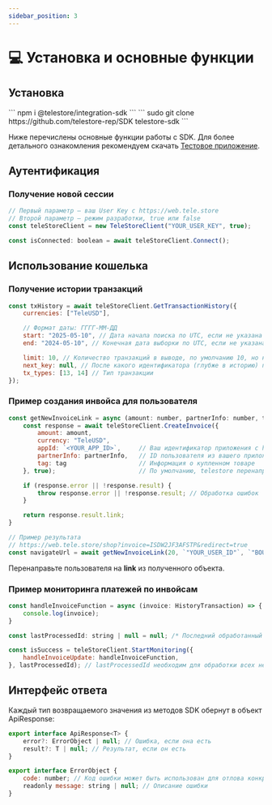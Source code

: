 ```yaml
---
sidebar_position: 3
---
```


# 💻 Установка и основные функции

## Установка


<Tabs>
    <TabItem value="npm" label="npm" default>
        ```
        npm i @telestore/integration-sdk
        ```
    </TabItem>
    <TabItem value="git" label="Git">
        ```
        sudo git clone https://github.com/telestore-rep/SDK telestore-sdk
        ```
    </TabItem>
</Tabs>

Ниже перечислены основные функции работы с SDK. Для более детального ознакомления рекомендуем скачать [Тестовое приложение](testapp.md#install).

## Аутентификация

### Получение новой сессии
```javascript
// Первый параметр — ваш User Key с https://web.tele.store
// Второй параметр — режим разработки, true или false
const teleStoreClient = new TeleStoreClient("YOUR_USER_KEY", true); 

const isConnected: boolean = await teleStoreClient.Connect();
```

## Использование кошелька

### Получение истории транзакций

```javascript
const txHistory = await teleStoreClient.GetTransactionHistory({
    currencies: ["TeleUSD"],

    // Формат даты: ГГГГ-ММ-ДД
    start: "2025-05-10", // Дата начала поиска по UTC, если не указана — то 90 дней от конца.
    end: "2024-05-10", // Конечная дата выборки по UTC, если не указана, то текущая.

    limit: 10, // Количество транзакций в выводе, по умолчанию 10, но не более 100
    next_key: null, // После какого идентификатора (глубже в историю) продолжить выборку (для ленивой загрузки)
    tx_types: [13, 14] // Тип транзакции
});
```

### Пример создания инвойса для пользователя

```javascript
const getNewInvoiceLink = async (amount: number, partnerInfo: number, tag: string) => {
    const response = await teleStoreClient.CreateInvoice({
        amount: amount,
        currency: "TeleUSD",
        appId: `<YOUR_APP_ID>`,     // Ваш идентификатор приложения с https://web.tele.store
        partnerInfo: partnerInfo,   // ID пользователя из вашего приложения
        tag: tag                    // Информация о купленном товаре
    }, true);                       // По умолчанию, telestore перенаправит пользователя на ваше приложение после оплаты, если вы хотите этого избежать, установите false

    if (response.error || !response.result) {
        throw response.error || !response.result; // Обработка ошибок
    }

    return response.result.link;
}

// Пример результата
// https://web.tele.store/shop?invoice=ISDW2JF3AFSTP&redirect=true
const navigateUrl = await getNewInvoiceLink(20, `"YOUR_USER_ID"`, `"BOUGHT_ITEM_INFO"`);
```
Перенаправьте пользователя на **link** из полученного объекта.

### Пример мониторинга платежей по инвойсам

```javascript
const handleInvoiceFunction = async (invoice: HistoryTransaction) => {
    console.log(invoice);
}

const lastProcessedId: string | null = null; /* Последний обработанный вашим приложением счет-фактура транзакции */

const isSuccess = teleStoreClient.StartMonitoring({
    handleInvoiceUpdate: handleInvoiceFunction,
}, lastProcessedId); // lastProcessedId необходим для обработки всех необработанных транзакций, прежде чем начнется мониторинг.
```

## Интерфейс ответа

Каждый тип возвращаемого значения из методов SDK обернут в объект ApiResponse:

```javascript
export interface ApiResponse<T> {
    error?: ErrorObject | null; // Ошибка, если она есть
    result?: T | null; // Результат, если он есть
}

export interface ErrorObject {
    code: number; // Код ошибки может быть использован для отлова конкретных кодов ошибок
    readonly message: string | null; // Описание ошибки     
}
```